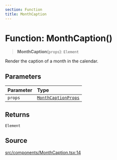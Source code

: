 ```yaml
---
section: Function
title: MonthCaption
---
```


# Function: MonthCaption()

> **MonthCaption**(`props`): `Element`

Render the caption of a month in the calendar.

## Parameters

| Parameter | Type |
| :------ | :------ |
| `props` | [`MonthCaptionProps`](/docs/api/next/interfaces/MonthCaptionProps.mdx) |

## Returns

`Element`

## Source

[src/components/MonthCaption.tsx:14](https://github.com/gpbl/react-day-picker/blob/854070dd0/src/components/MonthCaption.tsx#L14)

